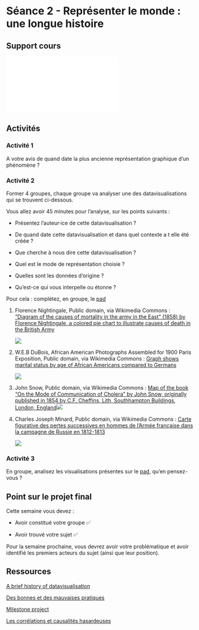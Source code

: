 # Séance 2 - Représenter le monde : une longue histoire

## Support cours

![](images/seance2_dataviz_coursUAPV.pdf){fig-align="center"}

## Activités

### Activité 1

A votre avis de quand date la plus ancienne représentation graphique d'un phénomène ?

### Activité 2

Former 4 groupes, chaque groupe va analyser une des datavisualisations qui se trouvent ci-dessous.

Vous allez avoir 45 minutes pour l'analyse, sur les points suivants :

-   Présentez l'auteur·ice de cette datavisualisation ?

-   De quand date cette datavisualisation et dans quel contexte a t elle été créée ?

-   Que cherche à nous dire cette datavisualisation ?

-   Quel est le mode de représentation choisie ?

-   Quelles sont les données d'origine ?

-   Qu'est-ce qui vous interpelle ou étonne ?

Pour cela : complétez, en groupe, le [pad](https://digipad.app/p/619238/1ccf04fb11e13)

1.  Florence Nightingale, Public domain, via Wikimedia Commons : ["Diagram of the causes of mortality in the army in the East" (1858) by Florence Nightingale, a colored pie chart to illustrate causes of death in the British Army](https://upload.wikimedia.org/wikipedia/commons/1/17/Nightingale-mortality.jpg)

    ![](images/Nightingale-mortality.jpg)

2.  W.E.B DuBois, African American Photographs Assembled for 1900 Paris Exposition, Public domain, via Wikimedia Commons : [Graph shows marital status by age of African Americans compared to Germans](https://commons.wikimedia.org/wiki/File:The_Georgia_Negro_LCCN2013650429.jpg)

    ![](images/The_Georgia_Negro_LCCN2013650429.jpg)

3.  John Snow, Public domain, via Wikimedia Commons : [Map of the book "On the Mode of Communication of Cholera" by John Snow, originally published in 1854 by C.F. Cheffins, Lith, Southhampton Buildings, London, England](https://en.wikipedia.org/wiki/File:Snow-cholera-map-1.jpg#/media/File:Snow-cholera-map-1.jpg)![](images/Snow-cholera-map-1.jpg)

4.  Charles Joseph Minard, Public domain, via Wikimedia Commons : [Carte figurative des pertes successives en hommes de l'Armée française dans la campagne de Russie en 1812-1813](https://commons.wikimedia.org/wiki/File:Minard.png#/media/Fichier:Minard.png)

    ![](images/Minard.png)

### Activité 3

En groupe, analisez les visualisations présentes sur le [pad](https://digipad.app/p/653309/0c857a0c5c6ab), qu'en pensez-vous ?

## Point sur le projet final

Cette semaine vous devez :

-   Avoir constitué votre groupe ✅

-   Avoir trouvé votre sujet ✅

Pour la semaine prochaine, vous devrez avoir votre problématique et avoir identifié les premiers acteurs du sujet (ainsi que leur position).

## Ressources

[A brief history of datavisualisation](https://www.youtube.com/watch?v=N00g9Q9stBo)

[Des bonnes et des mauvaises pratiques](https://www.datavis.ca/gallery/)

[Milestone project](https://www.datavis.ca/milestones/index.php?page=home)

[Les corrélations et causalités hasardeuses](https://www.tylervigen.com/spurious-correlations)
